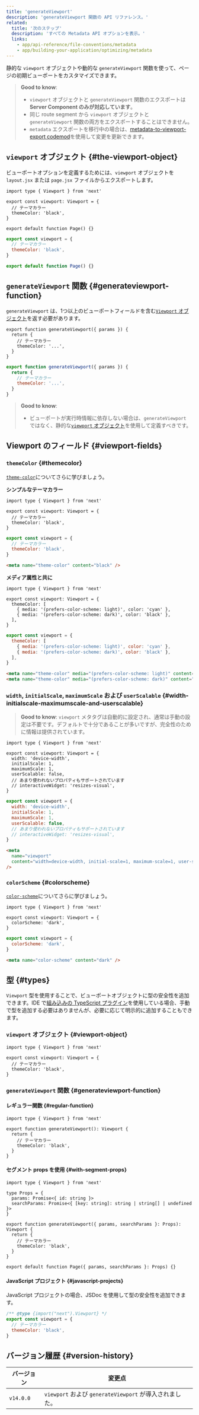```yaml
---
title: 'generateViewport'
description: 'generateViewport 関数の API リファレンス。'
related:
  title: '次のステップ'
  description: 'すべての Metadata API オプションを表示。'
  links:
    - app/api-reference/file-conventions/metadata
    - app/building-your-application/optimizing/metadata
---
```


静的な `viewport` オブジェクトや動的な `generateViewport` 関数を使って、ページの初期ビューポートをカスタマイズできます。

> **Good to know**:
>
> - `viewport` オブジェクトと `generateViewport` 関数のエクスポートは**Server Component のみが対応しています**。
> - 同じ route segment から `viewport` オブジェクトと `generateViewport` 関数の両方をエクスポートすることはできません。
> - `metadata` エクスポートを移行中の場合は、[metadata-to-viewport-export codemod](/docs/app/building-your-application/upgrading/codemods#metadata-to-viewport-export)を使用して変更を更新できます。

## `viewport` オブジェクト {#the-viewport-object}

ビューポートオプションを定義するためには、`viewport` オブジェクトを `layout.jsx` または `page.jsx` ファイルからエクスポートします。

<Tabs>
<TabItem value="tsx" label="TypeScript">

```tsx title="layout.tsx | page.tsx" switcher
import type { Viewport } from 'next'

export const viewport: Viewport = {
  // テーマカラー
  themeColor: 'black',
}

export default function Page() {}
```

</TabItem>
<TabItem value="jsx" label="JavaScript">

```jsx title="layout.jsx | page.jsx" switcher
export const viewport = {
  // テーマカラー
  themeColor: 'black',
}

export default function Page() {}
```

</TabItem>
</Tabs>

## `generateViewport` 関数 {#generateviewport-function}

`generateViewport` は、1つ以上のビューポートフィールドを含む[`Viewport` オブジェクト](#viewport-fields)を返す必要があります。

<Tabs>
<TabItem value="tsx" label="TypeScript">

```tsx title="layout.tsx | page.tsx" switcher
export function generateViewport({ params }) {
  return {
    // テーマカラー
    themeColor: '...',
  }
}
```

</TabItem>
<TabItem value="jsx" label="JavaScript">

```jsx title="layout.js | page.js" switcher
export function generateViewport({ params }) {
  return {
    // テーマカラー
    themeColor: '...',
  }
}
```

</TabItem>
</Tabs>

> **Good to know**:
>
> - ビューポートが実行時情報に依存しない場合は、`generateViewport` ではなく、静的な[`viewport` オブジェクト](#the-viewport-object)を使用して定義すべきです。

## Viewport のフィールド {#viewport-fields}

### `themeColor` {#themecolor}

[`theme-color`](https://developer.mozilla.org/docs/Web/HTML/Element/meta/name/theme-color)についてさらに学びましょう。

**シンプルなテーマカラー**

<Tabs>
<TabItem value="tsx" label="TypeScript">

```tsx title="layout.tsx | page.tsx" switcher
import type { Viewport } from 'next'

export const viewport: Viewport = {
  // テーマカラー
  themeColor: 'black',
}
```

</TabItem>
<TabItem value="jsx" label="JavaScript">

```jsx title="layout.jsx | page.jsx" switcher
export const viewport = {
  // テーマカラー
  themeColor: 'black',
}
```

</TabItem>
</Tabs>

```html title="<head> output" hideLineNumbers
<meta name="theme-color" content="black" />
```

**メディア属性と共に**

<Tabs>
<TabItem value="tsx" label="TypeScript">

```tsx title="layout.tsx | page.tsx" switcher
import type { Viewport } from 'next'

export const viewport: Viewport = {
  themeColor: [
    { media: '(prefers-color-scheme: light)', color: 'cyan' },
    { media: '(prefers-color-scheme: dark)', color: 'black' },
  ],
}
```

</TabItem>
<TabItem value="jsx" label="JavaScript">

```jsx title="layout.jsx | page.jsx" switcher
export const viewport = {
  themeColor: [
    { media: '(prefers-color-scheme: light)', color: 'cyan' },
    { media: '(prefers-color-scheme: dark)', color: 'black' },
  ],
}
```

</TabItem>
</Tabs>

```html title="<head> output" hideLineNumbers
<meta name="theme-color" media="(prefers-color-scheme: light)" content="cyan" />
<meta name="theme-color" media="(prefers-color-scheme: dark)" content="black" />
```

### `width`, `initialScale`, `maximumScale` および `userScalable` {#width-initialscale-maximumscale-and-userscalable}

> **Good to know**: `viewport` メタタグは自動的に設定され、通常は手動の設定は不要です。デフォルトで十分であることが多いですが、完全性のために情報は提供されています。

<Tabs>
<TabItem value="tsx" label="TypeScript">

```tsx title="layout.tsx | page.tsx" switcher
import type { Viewport } from 'next'

export const viewport: Viewport = {
  width: 'device-width',
  initialScale: 1,
  maximumScale: 1,
  userScalable: false,
  // あまり使われないプロパティもサポートされています
  // interactiveWidget: 'resizes-visual',
}
```

</TabItem>
<TabItem value="jsx" label="JavaScript">

```jsx title="layout.jsx | page.jsx" switcher
export const viewport = {
  width: 'device-width',
  initialScale: 1,
  maximumScale: 1,
  userScalable: false,
  // あまり使われないプロパティもサポートされています
  // interactiveWidget: 'resizes-visual',
}
```

</TabItem>
</Tabs>

```html title="<head> output" hideLineNumbers
<meta
  name="viewport"
  content="width=device-width, initial-scale=1, maximum-scale=1, user-scalable=no"
/>
```

### `colorScheme` {#colorscheme}

[`color-scheme`](https://developer.mozilla.org/en-US/docs/Web/HTML/Element/meta/name#:~:text=color%2Dscheme%3A%20specifies,of%20the%20following%3A)についてさらに学びましょう。

<Tabs>
<TabItem value="tsx" label="TypeScript">

```tsx title="layout.tsx | page.tsx" switcher
import type { Viewport } from 'next'

export const viewport: Viewport = {
  colorScheme: 'dark',
}
```

</TabItem>
<TabItem value="jsx" label="JavaScript">

```jsx title="layout.jsx | page.jsx" switcher
export const viewport = {
  colorScheme: 'dark',
}
```

</TabItem>
</Tabs>

```html title="<head> output" hideLineNumbers
<meta name="color-scheme" content="dark" />
```

## 型 {#types}

`Viewport` 型を使用することで、ビューポートオブジェクトに型の安全性を追加できます。IDE で[組み込みの TypeScript プラグイン](/docs/app/building-your-application/configuring/typescript)を使用している場合、手動で型を追加する必要はありませんが、必要に応じて明示的に追加することもできます。

### `viewport` オブジェクト {#viewport-object}

```tsx
import type { Viewport } from 'next'

export const viewport: Viewport = {
  // テーマカラー
  themeColor: 'black',
}
```

### `generateViewport` 関数 {#generateviewport-function}

#### レギュラー関数 {#regular-function}

```tsx
import type { Viewport } from 'next'

export function generateViewport(): Viewport {
  return {
    // テーマカラー
    themeColor: 'black',
  }
}
```

#### セグメント props を使用 {#with-segment-props}

```tsx
import type { Viewport } from 'next'

type Props = {
  params: Promise<{ id: string }>
  searchParams: Promise<{ [key: string]: string | string[] | undefined }>
}

export function generateViewport({ params, searchParams }: Props): Viewport {
  return {
    // テーマカラー
    themeColor: 'black',
  }
}

export default function Page({ params, searchParams }: Props) {}
```

#### JavaScript プロジェクト {#javascript-projects}

JavaScript プロジェクトの場合、JSDoc を使用して型の安全性を追加できます。

```js
/** @type {import("next").Viewport} */
export const viewport = {
  // テーマカラー
  themeColor: 'black',
}
```

## バージョン履歴 {#version-history}

| バージョン | 変更点                                                  |
| ---------- | ------------------------------------------------------- |
| `v14.0.0`  | `viewport` および `generateViewport` が導入されました。 |
